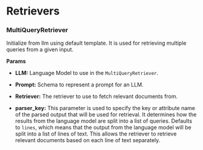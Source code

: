 # Retrievers


### MultiQueryRetriever

Initialize from llm using default template. It is used for retrieving multiple queries from a given input.

**Params**

- **LLM:** Language Model to use in the `MultiQueryRetriever`.
- **Prompt:** Schema to represent a prompt for an LLM.
- **Retriever:** The retriever to use to fetch relevant documents from.

- **parser_key:** This parameter is used to specify the key or attribute name of the parsed output that will be used for retrieval. It determines how the results from the language model are split into a list of queries. Defaults to `lines`, which means that the output from the language model will be split into a list of lines of text. This allows the retriever to retrieve relevant documents based on each line of text separately.
